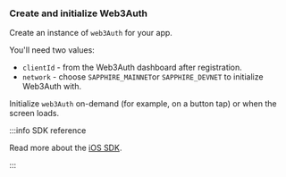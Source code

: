 ### Create and initialize  Web3Auth

Create an instance of `web3Auth` for your app.

You'll need two values:

- `clientId` - from the Web3Auth dashboard after registration.
- `network` - choose `SAPPHIRE_MAINNET`or `SAPPHIRE_DEVNET` to initialize Web3Auth with.

Initialize `web3Auth` on-demand (for example, on a button tap) or when the screen loads.

:::info SDK reference

Read more about the [iOS SDK](/embedded-wallets/sdk/ios).

:::
